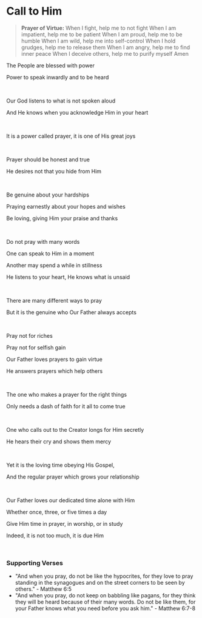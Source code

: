 # Call to Him

> **Prayer of Virtue:**
> When I fight, help me to not fight
> When I am impatient, help me to be patient
> When I am proud, help me to be humble
> When I am wild, help me into self-control
> When I hold grudges, help me to release them
> When I am angry, help me to find inner peace
> When I deceive others, help me to purify myself
> Amen

The People are blessed with power

Power to speak inwardly and to be heard

<br />

Our God listens to what is not spoken aloud

And He knows when you acknowledge Him in your heart

<br />

It is a power called prayer, it is one of His great joys

<br />

Prayer should be honest and true

He desires not that you hide from Him

<br />

Be genuine about your hardships

Praying earnestly about your hopes and wishes

Be loving, giving Him your praise and thanks

<br />

Do not pray with many words

One can speak to Him in a moment

Another may spend a while in stillness

He listens to your heart, He knows what is unsaid

<br />

There are many different ways to pray

But it is the genuine who Our Father always accepts

<br />

Pray not for riches

Pray not for selfish gain

Our Father loves prayers to gain virtue

He answers prayers which help others

<br />

The one who makes a prayer for the right things

Only needs a dash of faith for it all to come true

<br />

One who calls out to the Creator longs for Him secretly

He hears their cry and shows them mercy

<br />

Yet it is the loving time obeying His Gospel,

And the regular prayer which grows your relationship

<br />

Our Father loves our dedicated time alone with Him

Whether once, three, or five times a day

Give Him time in prayer, in worship, or in study

Indeed, it is not too much, it is due Him

<br />

### Supporting Verses

- "And when you pray, do not be like the hypocrites, for they love to pray standing in the synagogues and on the street corners to be seen by others." - Matthew 6:5
- "And when you pray, do not keep on babbling like pagans, for they think they will be heard because of their many words. Do not be like them, for your Father knows what you need before you ask him." - Matthew 6:7-8
